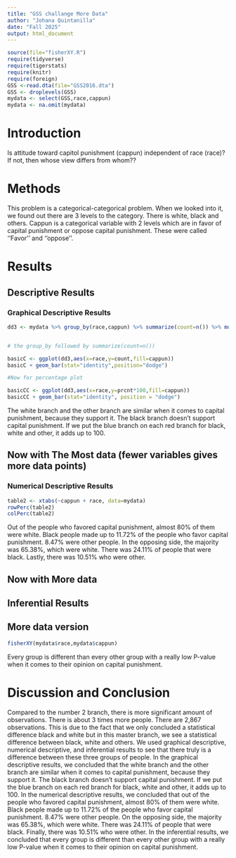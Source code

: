 ```yaml
---
title: "GSS challange More Data"
author: "Johana Quintanilla"
date: "Fall 2025"
output: html_document
---
```








```r
source(file="fisherXY.R")
require(tidyverse)
require(tigerstats)
require(knitr)
require(foreign)
GSS <-read.dta(file="GSS2016.dta")
GSS <- droplevels(GSS)
mydata <- select(GSS,race,cappun)
mydata <- na.omit(mydata)
```

# Introduction

<!--In this section you explain what you are trying to show.  Where did the data come from?  What is the research or other question you are trying to answer?.  If you skimp in this section expect to be marked down in your grade. Paint a picture of the project a couple of paragraphs is expected!-->

Is attitude toward capitol punishment (cappun) independent of race (race)?
If not, then whose view differs from whom??

# Methods

<!--Decide on your methods:  use "variable analysis" or other appropriate descriptors.  Make sure to choose at least one graphical method and at least one numerical method. Discuss what data manipulations may be needed for example subsetting or other binning procedures and what sort of graphical displays and inferential tools will be used!-->

This problem is a categorical-categorical problem. When we looked into it, we found out there are 3 levels to the category. There is white, black and others. Cappun is a categorical variable with 2 levels which are in favor of capital punishment or oppose capital punishment. These were called ''Favor'' and ''oppose''. 

# Results

<!--Divide this section into two sub-sections:  One for your descriptive  results and one for your inferential results.!-->

## Descriptive Results

### Graphical Descriptive Results

<!--Graphical results here.  Make sure to show your code.  Provide appropriate labels for axes, giving units if possible, and provide a good title for the graph, too.  Use the graphical results to describe the patterns if any that exist in the data as focused toward the research question. Bottom line is to explain the features of the graph that are relevant to conforming or departing to what is expected by your null hypothesis !-->

```r
dd3 <- mydata %>% group_by(race,cappun) %>% summarize(count=n()) %>% mutate(prcnt=count/sum(count))


# the group_by followed by summarize(count=n())

basicC <- ggplot(dd3,aes(x=race,y=count,fill=cappun))
basicC + geom_bar(stat="identity",position="dodge")

#Now for percentage plot

basicCC <- ggplot(dd3,aes(x=race,y=prcnt*100,fill=cappun)) 
basicCC + geom_bar(stat="identity", position = "dodge")
```

The white branch and the other branch are similar when it comes to capital punishment, because they support it. The black branch doesn't support capital punishment. If we put the blue branch on each red branch for black, white and other, it adds up to 100. 

## Now with The Most data (fewer variables gives more data points)



### Numerical Descriptive Results

<!--Numerical results go here. Use the numerical results to describe the patterns if any that exist in the data as focused toward the research question!-->

```r
table2 <- xtabs(~cappun + race, data=mydata)
rowPerc(table2)
colPerc(table2)
```

Out of the people who favored capital punishment, almost 80% of them were white. Black people made up to 11.72% of the people who favor capital punishment. 8.47% were other people. In the opposing side, the majority was 65.38%, which were white. There was 24.11% of people that were black. Lastly, there was 10.51% who were other.

## Now with More data



## Inferential Results

<!--State hypothesis clearly.  Make sure your discussion of the inferential test covers all the aspects that the test output produces, such as test statistic, p-value etc.  Make a decision about the null hypothesis, explain the assumptions on which the selected test/procedure was based, and why the chosen procedure satisfys the assumptions and is appropriate to answer the research question!-->




## More data version

```r
fisherXY(mydata$race,mydata$cappun)
```

Every group is different than every other group with a really low P-value when it comes to their opinion on capital punishment. 

# Discussion and Conclusion

<!--Discussion and conclusion here.  If you found a relationship be sure to consider whether the relationship occurs because one of the variavbles causes the other, or whether they perhasps are related for some other reason.  Watch the chapter 6 videos from the GeorgeTown videos collection.!-->

Compared to the number 2 branch, there is more significant amount of observations. There is about 3 times more people. There are 2,867 observations. This is due to the fact that we only concluded a statistical difference black and white but in this master branch, we see a statistical difference between black, white and others. We used graphical descriptive, numerical descriptive, and inferential results to see that there truly is a difference between these three groups of people. In the graphical descriptive results, we concluded that the white branch and the other branch are similar when it comes to capital punishment, because they support it. The black branch doesn't support capital punishment. If we put the blue branch on each red branch for black, white and other, it adds up to 100. In the numerical descriptive results, we concluded that out of the people who favored capital punishment, almost 80% of them were white. Black people made up to 11.72% of the people who favor capital punishment. 8.47% were other people. On the opposing side, the majority was 65.38%, which were white. There was 24.11% of people that were black. Finally, there was 10.51% who were other. In the inferential results, we concluded that every group is different than every other group with a really low P-value when it comes to their opinion on capital punishment. 
